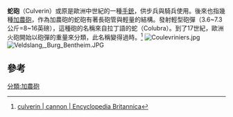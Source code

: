 '''蛇砲'''（Culverin）或原是歐洲中世紀的一種[[手銃|手銃]]，供步兵與騎兵使用。後來也指幾種[[加農砲|加農砲]]，作為加農砲的蛇砲有著長砲管與輕量的結構。發射輕型砲彈（3.6~7.3公斤=8~16英磅），這種砲的名稱來自拉丁語的蛇（Colubra）。到了17世紀，歐洲火砲開始以砲彈的重量來分類，此名稱變得過時。<ref>[http://global.britannica.com/EBchecked/topic/146350/culverin culverin | cannon | Encyclopedia Britannica]{{Dead link|date=2018年11月 |bot=InternetArchiveBot |fix-attempted=yes }}</ref>
[[File:Coulevriniers.jpg|thumb]]
[[File:Veldslang,_Burg_Bentheim.JPG|thumb]]
==參考==
{{reflist}}

[[分類:加農砲|分類:加農砲]]